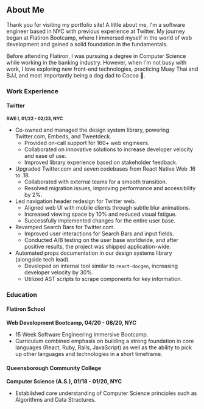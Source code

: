 ## About Me

Thank you for visiting my portfolio site! A little about me, I'm a software engineer based in NYC with previous experience at Twitter. My journey began at Flatiron Bootcamp, where I immersed myself in the world of web development and gained a solid foundation in the fundamentals.

Before attending Flatiron, I was pursuing a degree in Computer Science while working in the banking industry. However, when I'm not busy with work, I love exploring new front-end technologies, practicing Muay Thai and BJJ, and most importantly being a dog dad to Cocoa 🐶.

### Work Experience

#### Twitter

<small>**SWE I, 01/22 - 02/23, NYC**</small>

- Co-owned and managed the design system library, powering Twitter.com, Embeds, and Tweetdeck.
  - Provided on-call support for 160+ web engineers.
  - Collaborated on innovative solutions to increase developer velocity and ease of use.
  - Improved library experience based on stakeholder feedback.
- Upgraded Twitter.com and seven codebases from React Native Web .16 to .18.
  - Collaborated with external teams for a smooth transition.
  - Resolved migration issues, improving performance and accessibility by 2%.
- Led navigation header redesign for Twitter web.
  - Aligned web UI with mobile clients through subtle blur animations.
  - Increased viewing space by 10% and reduced visual fatigue.
  - Successfully implemented changes for the entire user base.
- Revamped Search Bars for Twitter.com.
  - Improved user interactions for Search Bars and input fields.
  - Conducted A/B testing on the user base worldwide, and after positive results, the project was shipped application-wide.
- Automated props documentation in our design systems library (alongside tech lead).
  - Developed an internal tool similar to `react-docgen`, increasing developer velocity by 30%.
  - Utilized AST scripts to scrape components for key information.

### Education

#### Flatiron School

**Web Development Bootcamp, 04/20 - 08/20, NYC**

- 15 Week Software Engineering Immersive Bootcamp.
- Curriculum combined emphasis on building a strong foundation in core languages (React, Ruby, Rails, JavaScript) as well as the ability to pick up other languages and technologies in a short timeframe.

#### Queensborough Community College

**Computer Science (A.S.), 01/18 - 01/20, NYC**

- Established core understanding of Computer Science principles such as Algorithms and Data Structures.
